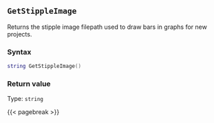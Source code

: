 ## `GetStippleImage`

Returns the stipple image\index{Images!stippling} filepath used to draw bars in graphs for new projects.

### Syntax {-}

``` .lua
string GetStippleImage()
```


### Return value {-}

Type: `string`


{{< pagebreak >}}